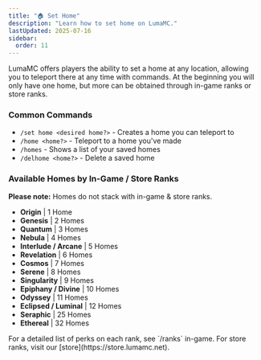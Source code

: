 ```yaml
---
title: "🏠 Set Home"
description: "Learn how to set home on LumaMC."
lastUpdated: 2025-07-16
sidebar:
  order: 11
---
```



LumaMC offers players the ability to set a home at any location, allowing you to teleport there at any time with commands.
At the beginning you will only have one home, but more can be obtained through in-game ranks or store ranks. 

### Common Commands

<div class="list">

- `/set home <desired home?>` - Creates a home you can teleport to
- `/home <home?>` - Teleport to a home you've made
- `/homes` - Shows a list of your saved homes
- `/delhome <home?>` - Delete a saved home

</div>

### Available Homes by In-Game / Store Ranks
**Please note:** Homes do not stack with in-game & store ranks.

<div class="list">

- **Origin** | 1 Home
- **Genesis** | 2 Homes
- **Quantum** | 3 Homes
- **Nebula** | 4 Homes
- **Interlude / Arcane** | 5 Homes
- **Revelation** | 6 Homes
- **Cosmos** | 7 Homes
- **Serene** | 8 Homes
- **Singularity** | 9 Homes
- **Epiphany / Divine** | 10 Homes
- **Odyssey** | 11 Homes
- **Eclipsed / Luminal** | 12 Homes
- **Seraphic** | 25 Homes
- **Ethereal** | 32 Homes

</div>

<Aside>
  For a detailed list of perks on each rank, see `/ranks` in-game. For store ranks, visit our
  [store](https://store.lumamc.net).
</Aside>

</div>
